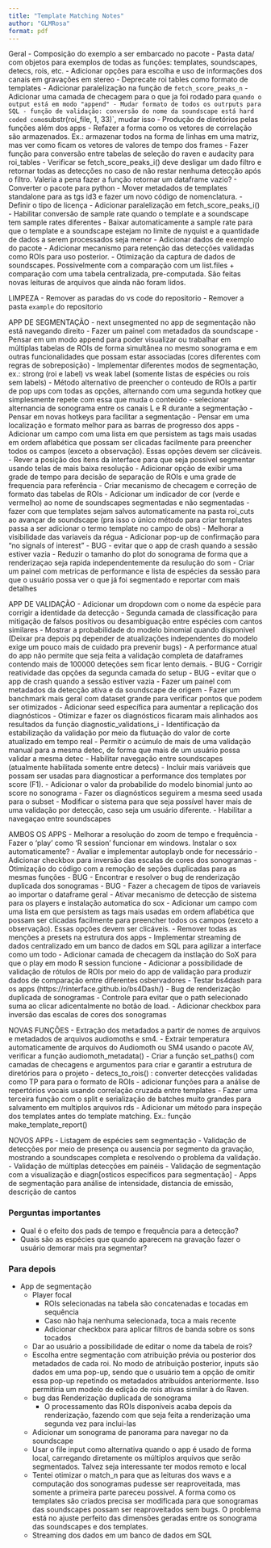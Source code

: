 ```yaml
---
title: "Template Matching Notes"
author: "GLMRosa"
format: pdf
---
```


Geral
- Composição do exemplo a ser embarcado no pacote
- Pasta data/ com objetos para exemplos de todas as funções: templates, soundscapes, detecs, rois, etc.
- Adicionar opções para escolha e uso de informações dos canais em gravações em stereo
- Deprecate roi tables como formato de templates
- Adicionar paralelização na função de `fetch_score_peaks_n`
- Adicionar uma camada de checagem para o que ja foi rodado para ` quando o output está em modo "append"
- Mudar formato de todos os outrputs para SQL
- função de validação: conversão do nome da soundscape está hard coded como `substr(roi_file, 1, 33)`, mudar isso
- Produção de diretórios pelas funções além dos apps
- Refazer a forma como os vetores de correlação são armazenados. Ex.: armazenar todos na forma de linhas em uma matriz, mas ver como ficam os vetores de valores de tempo dos frames
- Fazer função para conversão entre tabelas de seleção do raven e audacity para roi_tables
- Verificar se fetch_score_peaks_i() deve desligar um dado filtro e retornar todas as detecções no caso de não restar nenhuma detecção após o filtro. Valeria a pena fazer a função retornar um dataframe vazio?
- Converter o pacote para python
- Mover metadados de templates standalone para as tgs id3 e fazer um novo código de nomenclatura.
- Definir o tipo de licença
- Adicionar paralelização em fetch_score_peaks_i()
- Habilitar conversão de sample rate quando o template e a soundscape tem sample rates diferentes
- Baixar automaticamente a sample rate para que o template e a soundscape estejam no limite de nyquist e a quantidade de dados a serem processados seja menor
- Adicionar dados de exemplo do pacote
- Adicionar mecanismo para retenção das detecções validadas como ROIs para uso posterior.
- Otimização da captura de dados de soundscapes. Possivelmente com a comparação com um list.files + comparação com uma tabela centralizada, pre-computada. São feitas novas leituras de arquivos que ainda não foram lidos.

LIMPEZA
- Remover as paradas do vs code do repositorio
- Remover a pasta `example` do repositorio

APP DE SEGMENTAÇÃO
- next unsegmented no app de segmentação não está navegando direito
- Fazer um painel com metadados da soundscape
- Pensar em um modo append para poder visualizar ou trabalhar em múltiplas tabelas de ROIs de forma simultânea no mesmo sonograma e em outras funcionalidades que possam estar associadas (cores diferentes com regras de sobreposição)
- Implementar diferentes modos de segmentação, ex.: strong (roi e label) vs weak label (somente listas de espécies ou rois sem labels)
- Método alternativo de preencher o conteudo de ROIs a partir de pop ups com todas as opções, alternando com uma segunda hotkey que simplesmente repete com essa que muda o conteúdo
- selecionar alternancia de sonograma entre os canais L e R durante a segmentação
- Pensar em novas hotkeys para facilitar a segmentação
- Pensar em uma localização e formato melhor para as barras de progresso dos apps
- Adicionar um campo com uma lista em que persistem as tags mais usadas em ordem aflabética que possam ser clicadas facilmente para preencher todos os campos (exceto a observação). Essas opções devem ser clicáveis.
- Rever a posição dos itens da interface para que seja possivel segmentar usando telas de mais baixa resolução
- Adicionar opção de exibir uma grade de tempo para decisão de separação de ROIs e uma grade de frequencia para referência
- Criar mecanismo de checagem e correção de formato das tabelas de ROIs
- Adicionar um indicador de cor (verde e vermelho) ao nome de soundscapes segmentadas e não segmentadas
- fazer com que templates sejam salvos automaticamente na pasta roi_cuts ao avançar de soundscape (pra isso o único método para criar templates passa a ser adicionar o termo template no campo de obs)
- Melhorar a visibilidade das variaveis da régua
- Adicionar pop-up de confirmação para "no signals of interest"
- BUG - evitar que o app de crash quando a sessão estiver vazia
- Reduzir o tamanho do plot do sonograma de forma que a renderizaçao seja rapida independentemente da resulução do som
- Criar um painel com metricas de performance e lista de espécies da sessão para que o usuário possa ver o que já foi segmentado e reportar com mais detalhes


APP DE VALIDAÇÃO
- Adicionar um dropdown com o nome da espécie para corrigir a identidade da detecção
- Segunda camada de classificação para mitigação de falsos positivos ou desambiguação entre espécies com cantos similares
- Mostrar a probabilidade do modelo binomial quando disponivel (Deixar pra depois pq depender de atualizações independentes do modelo exige um pouco mais de cuidado pra prevenir bugs)
- A performance atual do app não permite que seja feita a validação completa de dataframes contendo mais de 100000 deteções sem ficar lento demais.
- BUG - Corrigir reatividade das opções da segunda camada do setup
- BUG - evitar que o app de crash quando a sessão estiver vazia
- Fazer um painel com metadados da detecção ativa e da soundscape de origem
- Fazer um banchmark mais geral com dataset grande para verificar pontos que podem ser otimizados
- Adicionar seed específica para aumentar a replicação dos diagnósticos
- Otimizar e fazer os diagnósticos ficaram mais alinhados aos resultados da função diagnostic_validations_i
- Identificação da estabilização da validação por meio da flutuação do valor de corte atualizado em tempo real
- Permitir o acúmulo de mais de uma validação manual para a mesma detec, de forma que mais de um usuário possa validar a mesma detec
- Habilitar navegação entre soundscapes (atualmente habilitada somente entre detecs)
- Incluir mais variáveis que possam ser usadas para diagnosticar a performance dos templates por score (F1).
- Adicionar o valor da probabilide do modelo binomial junto ao score no sonograma
- Fazer os diagnósticos seguirem a mesma seed usada para o subset
- Modificar o sistema para que seja possível haver mais de uma validação por detecção, caso seja um usuário diferente.
- Habilitar a navegaçao entre soundscapes

AMBOS OS APPS
- Melhorar a resolução do zoom de tempo e frequência
- Fazer o 'play' como 'R session' funcionar em windows. Instalar o sox automaticamente?
- Avaliar e implementar autoplayb onde for necessário
- Adicionar checkbox para inversão das escalas de cores dos sonogramas
- Otimização do código com a remoção de seções duplicadas para as mesmas funções
- BUG - Encontrar e resolver o bug de renderização duplicada dos sonogramas
- BUG - Fazer a checagem de tipos de variaveis ao importar o dataframe geral
- Ativar mecanismo de detecção de sistema para os players e instalação automatica do sox
- Adicionar um campo com uma lista em que persistem as tags mais usadas em ordem aflabética que possam ser clicadas facilmente para preencher todos os campos (exceto a observação). Essas opções devem ser clicáveis.
- Remover todas as menções a presets na estrutura dos apps
- Implementar streaming de dados centralizado em um banco de dados em SQL para agilizar a interface como um todo
- Adicionar camada de checagem da instlação do SoX para que o play em modo R session funcione
- Adicionar a possibilidade de validação de rótulos de ROIs por meio do app de validação para produzir dados de comparação entre diferentes osbervadores
- Testar bs4dash para os apps (https://rinterface.github.io/bs4Dash/)
- Bug de renderização duplicada de sonogramas
- Controle para evitar que o path selecionado suma ao clicar adicentalmente no botão de load.
- Adicionar checkbox para inversão das escalas de cores dos sonogramas

NOVAS FUNÇÕES
- Extração dos metadados a partir de nomes de arquivos e metadados de arquivos audiomoths e sm4.
- Extrair temperatura automaticamente de arquivos do Audiomoth ou SM4 usando o pacote AV, verificar a função audiomoth_metadata()
- Criar a função set_paths() com camadas de checagens e argumentos para criar e garantir a estrutura de diretórios para o projeto
- detecs_to_rois() : converter detecções validadas como TP para para o formato de ROIs
- adicionar funções para a análise de repertórios vocais usando correlação cruzada entre templates
- Fazer uma terceira função com o split e serialização de batches muito grandes para salvamento em multiplos arquivos rds
- Adicionar um método para inspeção dos templates antes do template matching. Ex.: função make_template_report()

NOVOS APPs
- Listagem de espécies sem segmentação
- Validação de detecções por meio de presença ou ausencia por segmento da gravação, mostrando a soundscapes completa e resolvendo o problema da validação.
- Validação de múltiplas detecções em painéis
- Validação de segmentação com a visualização e diagn[osticos específicos para segmentação]
- Apps de segmentação para análise de intensidade, distancia de emissão, descrição de cantos






























### Perguntas importantes
- Qual é o efeito dos pads de tempo e frequência para a detecção?
- Quais são as espécies que quando aparecem na gravação fazer o usuário demorar mais pra segmentar?

### Para depois
- App de segmentação
  - Player focal
    - ROIs selecionadas na tabela são concatenadas e tocadas em sequência
    - Caso não haja nenhuma selecionada, toca a mais recente
    - Adicionar checkbox para aplicar filtros de banda sobre os sons tocados
  - Dar ao usuário a possibilidade de editar o nome da tabela de rois?
  - Escolha entre segmentação com atribuição prévia ou posterior dos metadados de cada roi. No modo de atribuição posterior, inputs são dados em uma pop-up, sendo que o usuário tem a opção de omitir essa pop-up repetindo os metadados atribuídos anteriormente. Isso permitiria um modelo de edição de rois ativas similar à do Raven.
  - bug das Renderização duplicada de sonograma
    - O processamento das ROIs disponíveis acaba depois da renderização, fazendo com que seja feita a renderização uma segunda vez para inclui-las
  - Adicionar um sonograma de panorama para navegar no da soundscape
  - Usar o file input como alternativa quando o app é usado de forma local, carregando diretamente os múltiplos arquivos que serão segmentados. Talvez seja interessante ter modos remoto e local
  - Tentei otimizar o match_n para que as leituras dos wavs e a computação dos sonogramas pudesse ser reaproveitada, mas somente a primeira parte pareceu possivel. A forma como os templates são criados precisa ser modificada para que sonogramas das soundscapes possam ser reaproveitados sem bugs. O problema está no ajuste perfeito das dimensões geradas entre os sonograma das soundscapes e dos templates.
  - Streaming dos dados em um banco de dados em SQL

